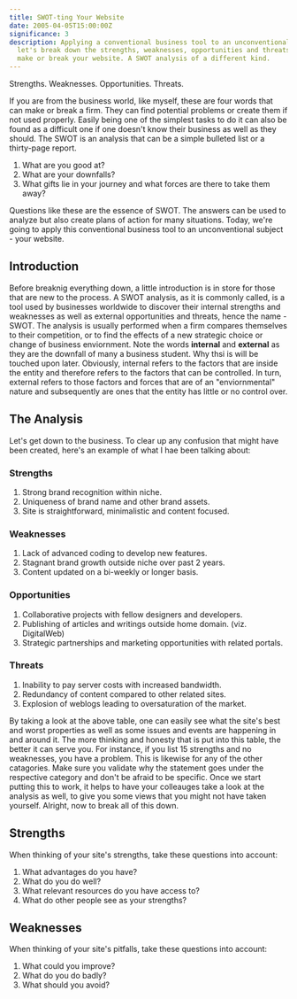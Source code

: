 ```yaml
---
title: SWOT-ting Your Website
date: 2005-04-05T15:00:00Z
significance: 3
description: Applying a conventional business tool to an unconventional subject,
  let's break down the strengths, weaknesses, opportunities and threats that
  make or break your website. A SWOT analysis of a different kind.
---
```


Strengths. Weaknesses. Opportunities. Threats.

If you are from the business world, like myself, these are four words that can make or break a firm. They can find potential problems or create them if not used properly. Easily being one of the simplest tasks to do it can also be found as a difficult one if one doesn't know their business as well as they should. The SWOT is an analysis that can be a simple bulleted list or a thirty-page report.

1.  What are you good at?
2.  What are your downfalls?
3.  What gifts lie in your journey and what forces are there to take them away?

Questions like these are the essence of SWOT. The answers can be used to analyze but also create plans of action for many situations. Today, we're going to apply this conventional business tool to an unconventional subject - your website.

## Introduction

Before breaknig everything down, a little introduction is in store for those that are new to the process. A SWOT analysis, as it is commonly called, is a tool used by businesses worldwide to discover their internal strengths and weaknesses as well as external opportunities and threats, hence the name - SWOT. The analysis is usually performed when a firm compares themselves to their competition, or to find the effects of a new strategic choice or change of business enviornment. Note the words **internal** and **external** as they are the downfall of many a business student. Why thsi is will be touched upon later. Obviously, internal refers to the factors that are inside the entity and therefore refers to the factors that can be controlled. In turn, external refers to those factors and forces that are of an "enviornmental" nature and subsequently are ones that the entity has little or no control over.

## The Analysis

Let's get down to the business. To clear up any confusion that might have been created, here's an example of what I hae been talking about:

### Strengths

1.  Strong brand recognition within niche.
2.  Uniqueness of brand name and other brand assets.
3.  Site is straightforward, minimalistic and content focused.

### Weaknesses

1.  Lack of advanced coding to develop new features.
2.  Stagnant brand growth outside niche over past 2 years.
3.  Content updated on a bi-weekly or longer basis.

### Opportunities

1.  Collaborative projects with fellow designers and developers.
2.  Publishing of articles and writings outside home domain. (viz. DigitalWeb)
3.  Strategic partnerships and marketing opportunities with related portals.

### Threats

1.  Inability to pay server costs with increased bandwidth.
2.  Redundancy of content compared to other related sites.
3.  Explosion of weblogs leading to oversaturation of the market.

By taking a look at the above table, one can easily see what the site's best and worst properties as well as some issues and events are happening in and around it. The more thinking and honesty that is put into this table, the better it can serve you. For instance, if you list 15 strengths and no weaknesses, you have a problem. This is likewise for any of the other catagories. Make sure you validate why the statement goes under the respective category and don't be afraid to be specific. Once we start putting this to work, it helps to have your colleauges take a look at the analysis as well, to give you some views that you might not have taken yourself. Alright, now to break all of this down.

## Strengths

When thinking of your site's strengths, take these questions into account:

1.  What advantages do you have?
2.  What do you do well?
3.  What relevant resources do you have access to?
4.  What do other people see as your strengths?

## Weaknesses

When thinking of your site's pitfalls, take these questions into account:

1.  What could you improve?
2.  What do you do badly?
3.  What should you avoid?
